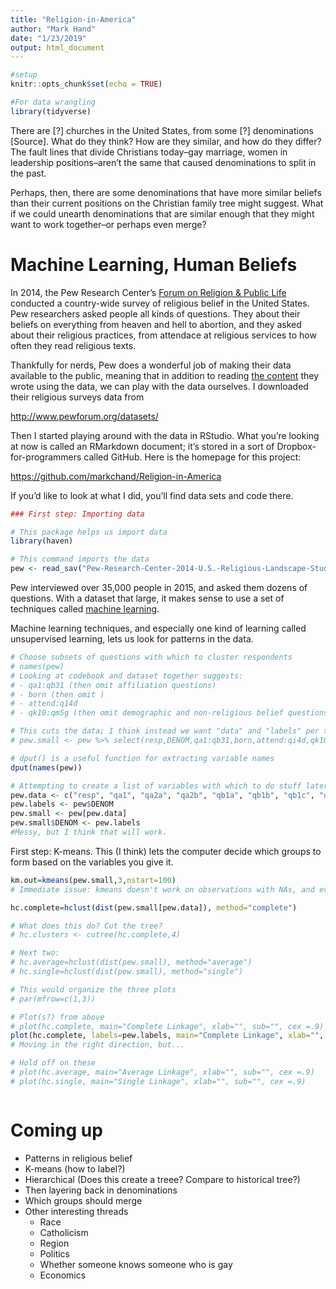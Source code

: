 ```yaml
---
title: "Religion-in-America"
author: "Mark Hand"
date: "1/23/2019"
output: html_document
---
```


```r
#setup
knitr::opts_chunk$set(echo = TRUE)

#For data wrangling
library(tidyverse)
```

There are [?] churches in the United States, from some [?] denominations [Source]. What do they think? How are they similar, and how do they differ? The fault lines that divide Christians today--gay marriage, women in leadership positions--aren't the same that caused denominations to split in the past. 

Perhaps, then, there are some denominations that have more similar beliefs than their current positions on the Christian family tree might suggest. What if we could unearth denominations that are similar enough that they might want to work together--or perhaps even merge? 

# Machine Learning, Human Beliefs 

In 2014, the Pew Research Center's [Forum on Religion & Public Life](http://www.pewforum.org/) conducted a country-wide survey of religious belief in the United States. Pew researchers asked people all kinds of questions. They about their beliefs on everything from heaven and hell to abortion, and they asked about their religious practices, from attendace at religious services to how often they read religious texts. 

Thankfully for nerds, Pew does a wonderful job of making their data available to the public, meaning that in addition to reading [the content](http://www.pewforum.org/religious-landscape-study/) they wrote using the data, we can play with the data ourselves. I downloaded their religious surveys data from 

[http://www.pewforum.org/datasets/](http://www.pewforum.org/datasets/)

Then I started playing around with the data in RStudio. What you're looking at now is called an RMarkdown document; it's stored in a sort of Dropbox-for-programmers called GitHub. Here is the homepage for this project: 

[https://github.com/markchand/Religion-in-America](https://github.com/markchand/Religion-in-America)

If you'd like to look at what I did, you'll find data sets and code there. 

```r
### First step: Importing data 

# This package helps us import data 
library(haven) 

# This command imports the data 
pew <- read_sav("Pew-Research-Center-2014-U.S.-Religious-Landscape-Study/Dataset - Pew Research Center 2014 Religious Landscape Study National Telephone Survey - Version 1.1 - December 1 2016.sav")
```

Pew interviewed over 35,000 people in 2015, and asked them dozens of questions. With a dataset that large, it makes sense to use a set of techniques called [machine learning](https://markclaytonhand.com/2018/12/11/python-for-beginners-part-ii-a-little-bit-about-machine-learning-but-dont-panic/). 

Machine learning techniques, and especially one kind of learning called unsupervised learning, lets us look for patterns in the data. 

```r
# Choose subsets of questions with which to cluster respondents 
# names(pew)
# Looking at codebook and dataset together suggests: 
# - qa1:qb31 (then omit affiliation questions)
# - born (then omit )
# - attend:q14d
# - qk10:qm5g (then omit demographic and non-religious belief questions) 

# This cuts the data; I think instead we want "data" and "labels" per the ISL textbook.
# pew.small <- pew %>% select(resp,DENOM,qa1:qb31,born,attend:qi4d,qk10a:qm5g)

# dput() is a useful function for extracting variable names 
dput(names(pew))

# Attempting to create a list of variables with which to do stuff later, copypasted from the list generated by the previous command 
pew.data <- c("resp", "qa1", "qa2a", "qa2b", "qb1a", "qb1b", "qb1c", "qb2a", "qb2b", "qb2c", "qb2d", "qb20", "qb21", "qb22", "qb30", "qb30b", "qb31", "born", "attend", "qf2", "qf5", "qg1", "qg1b", "qg1c", "qg3", "qg5", "qg6", "qg7", "qg7b", "qh1", "qh2", "qh4", "qi1", "qi2a", "qi2b", "qi2c", "qi2d", "qi2g", "qi2h", "qi2m", "qi2t", "qi2u", "qi3", "qi3b", "qi4a", "qi4b", "qi4c", "qi4d","qk10a", "qk10b", "qk10c", "qk10d", "qm5a", "qm5b", "qm5d", "qm5e", "qm5f", "qm5g")
pew.labels <- pew$DENOM
pew.small <- pew[pew.data]
pew.small$DENOM <- pew.labels
#Messy, but I think that will work. 
``` 

First step: K-means. This (I think) lets the computer decide which groups to form based on the variables you give it. 

```r
km.out=kmeans(pew.small,3,nstart=100)
# Immediate issue: kmeans doesn't work on observations with NAs, and every observation in this dataset has NAs in it. 
```

```r
hc.complete=hclust(dist(pew.small[pew.data]), method="complete")

# What does this do? Cut the tree? 
# hc.clusters <- cutree(hc.complete,4)

# Next two: 
# hc.average=hclust(dist(pew.small), method="average") 
# hc.single=hclust(dist(pew.small), method="single")

# This would organize the three plots 
# par(mfrow=c(1,3))

# Plot(s?) from above 
# plot(hc.complete, main="Complete Linkage", xlab="", sub="", cex =.9)
plot(hc.complete, labels=pew.labels, main="Complete Linkage", xlab="", sub="", ylab="")
# Moving in the right direction, but...

# Hold off on these
# plot(hc.average, main="Average Linkage", xlab="", sub="", cex =.9)
# plot(hc.single, main="Single Linkage", xlab="", sub="", cex =.9)
```

```r

```



# Coming up 

- Patterns in religious belief
 - K-means (how to label?) 
 - Hierarchical (Does this create a treee? Compare to historical tree?)
  - Then layering back in denominations 
- Which groups should merge
- Other interesting threads 
  - Race
  - Catholicism
  - Region 
  - Politics
  - Whether someone knows someone who is gay 
  - Economics 